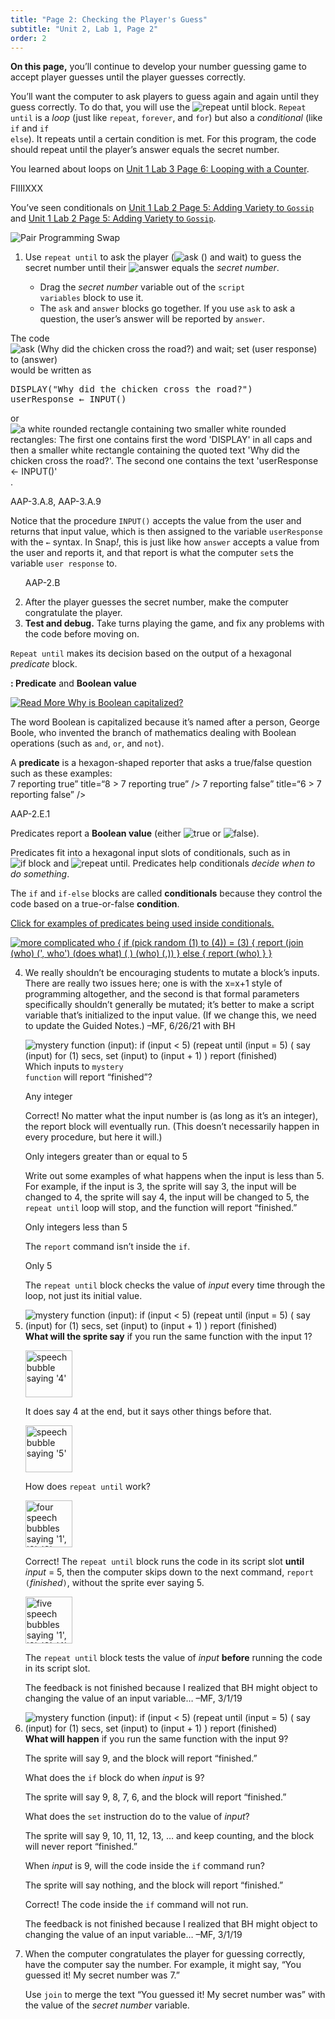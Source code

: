 ```yaml
---
title: "Page 2: Checking the Player's Guess"
subtitle: "Unit 2, Lab 1, Page 2"
order: 2
---
```


::: learn
<p><strong>On this page,</strong> you'll continue to develop your number guessing game to accept player guesses until the player guesses correctly.</p>
:::

<!--<div class="index-term" id="<code>repeat until</code> block" />-->

<p>You'll want the computer to ask players to guess again and again until they guess correctly. To do that, you will use the <img src="/img/blocks/repeat-until.png" title="repeat until" alt="repeat until" class="inline nopadtb"/> block. <code>Repeat until</code> is a <em>loop</em> (just like <code>repeat</code>, <code>forever</code>, and <code>for</code>) but also a <em>conditional</em> (like <code>if</code> and <code>if else</code>). It repeats until a certain condition is met. For this program, the code should repeat until the player's answer equals the secret number.</p>

::: endnote
<p>You learned about loops on <a href="/unit-1/lab-3/6-the-for-block.html" title="Unit 1 Lab 3 Page 6: Looping with a Counter">Unit 1 Lab 3 Page 6: Looping with a Counter</a>.</p>

FIIIIXXX
<p>You've seen conditionals on <a href="/unit-1/lab-2/5-if-else.html" title="Unit 1 Lab 2 Page 5: Adding Variety to Gossip">Unit 1 Lab 2 Page 5: Adding Variety to <code>Gossip</code></a> and <a href="/unit-1/lab-3/2-combining-predicates.qmd" title="Unit 1 Lab 2 Page 5: Adding Variety to <code>Gossip</code>">Unit 1 Lab 2 Page 5: Adding Variety to <code>Gossip</code></a>.</p>
:::

::: forYouToDo
<img src="/img/icons/pair-programming-swap.png" title="Pair Programming Swap" alt="Pair Programming Swap" class="imageRight"/>

<ol start="1">

<li>Use <code>repeat until</code> to ask the player (<img src="/img/blocks/ask-empty-full-size.png" title="ask () and wait" alt="ask () and wait" class="inline nopadtb"/>) to guess the secret number until their <img src="/img/blocks/answer-full-size.png" title="answer" alt="answer" class="inline"/> equals the <var>secret number</var>.</li>

::: endnote
<ul>

<li>Drag the <var>secret number</var> variable out of the <code>script variables</code> block to use it.</li>

<li>The <code>ask</code> and <code>answer</code> blocks go together. If you use <code>ask</code> to ask a question, the user's answer will be reported by <code>answer</code>.</li>

</ul>
:::

</ol>
:::

::: examFullWidth
::: pseudop
The code <img src="/img/2-complexity/chicken-script.png" title="ask (Why did the chicken cross the road?) and wait; set (user response) to (answer)" alt="ask (Why did the chicken cross the road?) and wait; set (user response) to (answer)" class="inline"/> would be written as

::: pre-container
<pre class="inline">DISPLAY("Why did the chicken cross the road?")
userResponse &leftarrow; INPUT()</pre>
:::

or <img src="/img/2-complexity/chicken-script-blocktran.png" title="a white rounded rectangle containing two smaller white rounded rectangles: The first one contains first the word &apos;DISPLAY&apos; in all caps and then a smaller white rectangle containing the quoted text &apos;Why did the chicken cross the road?&apos;. The second one contains the text &apos;userResponse ← INPUT()&apos;" alt="a white rounded rectangle containing two smaller white rounded rectangles: The first one contains first the word &apos;DISPLAY&apos; in all caps and then a smaller white rectangle containing the quoted text &apos;Why did the chicken cross the road?&apos;. The second one contains the text &apos;userResponse ← INPUT()&apos;" class="inline"/>.
:::

::: comment
AAP-3.A.8, AAP-3.A.9
:::

::: pseudop
Notice that the procedure `INPUT()` accepts the value from the user and returns that input value, which is then assigned to the variable `userResponse` with the <code>&leftarrow;</code>
syntax. In Snap<em>!</em>, this is just like how `answer` accepts a value from the user and reports it, and that report is what the computer `set`s the variable `user response` to.
:::
:::

::: forYouToDo
<ol start="2">

::: comment
AAP-2.B
:::

<li>After the player guesses the secret number, make the computer congratulate the player.</li>

<li><strong>Test and debug.</strong> Take turns playing the game, and fix any problems with the code before moving on.</li>

</ol>
:::

<p><code>Repeat until</code> makes its decision based on the output of a hexagonal <em>predicate</em> block.</p>

::: vocabFullWidth
<strong>: Predicate</strong> and <strong>Boolean value</strong>

::: sidenoteBig
<a href="#hint-Boolean" data-bs-toggle="collapse" title="Why is Boolean capitalized?"> <img src="/img/icons/read-more-mini.png" title="Read More" alt="Read More" class="inline"/> Why is Boolean capitalized? </a>

::: {#hint-Boolean .collapse}
<p>The word Boolean is capitalized because it's named after a person, George Boole, who invented the branch of mathematics dealing with Boolean operations (such as <code>and</code>, <code>or</code>, and <code>not</code>).</p>
:::
:::

<p>A <strong>predicate</strong> is a hexagon-shaped reporter that asks a true/false question such as these examples:<br /> 7 reporting true" title="8 \> 7 reporting true" /\> 7 reporting false" title="6 \> 7 reporting false" /\></p>

::: comment
AAP-2.E.1
:::

<p>Predicates report a <strong>Boolean value</strong> (either <img src="/img/blocks/true.png" title="true" alt="true" class="inline"/> or <img src="/img/blocks/false.png" title="false" alt="false" class="inline"/>).</p>
:::

<p>Predicates fit into a hexagonal input slots of conditionals, such as in <img src="/img/blocks/if-full-size.png" title="if block" alt="if block" class="inline"/> and <img src="/img/blocks/repeat-until.png" title="repeat until" alt="repeat until" class="inline"/>. Predicates help conditionals <em>decide when to do something</em>.</p>

::: vocabFullWidth
<p>The <code>if</code> and <code>if-else</code> blocks are called <strong>conditionals</strong> because they control the code based on a true-or-false <strong>condition</strong>.</p>

::: endnote
<a href="#hint-predicates-examples" data-bs-toggle="collapse" title="Click for examples of predicates being used inside conditionals.">Click for examples of predicates being used inside conditionals.</a>

::: {#hint-predicates-examples .collapse}
<a href="/unit-1/lab-2/5-if-else.html"><img src="/img/1-introduction/more-complicated-who-script.png" title="more complicated who {
if (pick random (1) to (4)) = (3) {
report (join (who) (&apos;, who&apos;) (does what) ( ) (who) (,))                                                                                          
} else {
report (who)
}
}" alt="more complicated who {
if (pick random (1) to (4)) = (3) {
report (join (who) (&apos;, who&apos;) (does what) ( ) (who) (,))                                                                                          
} else {
report (who)
}
}" class="indent"/></a> <a href="/unit-1/lab-2/img/1-introduction/move-tiny-no-comment.png" title="when green flag clicked:
repeat until (touching (Leader)?)
{
point towards (Leader)
move (1) steps
}" alt="when green flag clicked:
repeat until (touching (Leader)?)
{
point towards (Leader)
move (1) steps
}" class="indent"/></a>
:::
:::
:::

::: forYouToDo
<ol start="4">

<li>

<!-- Question 1 -->

::: {.assessment-data type="multiplechoice" identifier="Which inputs to mystery function will give the output finished?" hasinlinefeedback="true" maxchoices="1" responseidentifier="ri1" shuffle="true"}
::: prompt
::: todo
We really shouldn't be encouraging students to mutate a block's inputs. There are really two issues here; one is with the x=x+1 style of programming altogether, and the second is that formal parameters specifically shouldn't generally be mutated; it's better to make a script variable that's initialized to the input value. (If we change this, we need to update the Guided Notes.) --MF, 6/26/21 with BH
:::

<img src="/img/2-complexity/mystery-function.png" title="mystery function (input):
if (input &lt; 5) (repeat until (input = 5) 
(
say (input) for (1) secs, 
set (input) to (input + 1) 
)
report (finished)" alt="mystery function (input):
if (input &lt; 5) (repeat until (input = 5) 
(
say (input) for (1) secs, 
set (input) to (input + 1) 
)
report (finished)" class="imageRight"/> Which inputs to <code>mystery function</code> will report "finished"?
:::

::: {.choice identifier="c1"}
::: text
Any integer
:::

::: feedback
Correct! No matter what the input number is (as long as it's an integer), the report block will eventually run. (This doesn't necessarily happen in every procedure, but here it will.)
:::
:::

::: {.choice identifier="c2"}
::: text
Only integers greater than or equal to 5
:::

::: feedback
Write out some examples of what happens when the input is less than 5. For example, if the input is 3, the sprite will say 3, the input will be changed to 4, the sprite will say 4, the input will be changed to 5, the <code>repeat until</code> loop will stop, and the function will report "finished."
:::
:::

::: {.choice identifier="c3"}
::: text
Only integers less than 5
:::

::: feedback
The <code>report</code> command isn't inside the <code>if</code>.
:::
:::

::: {.choice identifier="c4"}
::: text
Only 5
:::

::: feedback
The <code>repeat until</code> block checks the value of <var>input</var> every time through the loop, not just its initial value.
:::
:::

::: {.responseDeclaration identifier="ri1"}
::: {.correctResponse identifier="c1"}
:::
:::
:::

</li>

<li>

<!-- Question 2 -->

::: {.assessment-data type="multiplechoice" identifier="Which inputs to mystery function will give the output finished?" hasinlinefeedback="true" maxchoices="1" responseidentifier="ri2" shuffle="true"}
::: prompt
<img src="/img/2-complexity/mystery-function.png" title="mystery function (input):
if (input &lt; 5) (repeat until (input = 5) 
(
say (input) for (1) secs, 
set (input) to (input + 1) 
)
report (finished)" alt="mystery function (input):
if (input &lt; 5) (repeat until (input = 5) 
(
say (input) for (1) secs, 
set (input) to (input + 1) 
)
report (finished)" class="imageRight"/> <strong>What will the sprite say</strong> if you run the same function with the input 1?
:::

::: {.choice identifier="c1"}
::: text
<img src="/img/2-complexity/say4.png" title="speech bubble saying &apos;4&apos;" alt="speech bubble saying &apos;4&apos;" class="noshadow" height="75px"/>
:::

::: feedback
It does say 4 at the end, but it says other things before that.
:::
:::

::: {.choice identifier="c2"}
::: text
<img src="/img/2-complexity/say5.png" title="speech bubble saying &apos;5&apos;" alt="speech bubble saying &apos;5&apos;" class="noshadow" height="75px"/>
:::

::: feedback
How does <code>repeat until</code> work?
:::
:::

::: {.choice identifier="c3"}
::: text
<img src="/img/2-complexity/say1234.png" title="four speech bubbles saying &apos;1&apos;, &apos;2&apos;, &apos;3&apos;, and then &apos;4&apos;" alt="four speech bubbles saying &apos;1&apos;, &apos;2&apos;, &apos;3&apos;, and then &apos;4&apos;" class="noshadow" height="75px"/>
:::

::: feedback
Correct! The <code>repeat until</code> block runs the code in its script slot <strong>until</strong> <var>input</var> = 5, then the computer skips down to the next command, <code>report (</code><var>finished</var><code>)</code>, without the sprite ever saying 5.
:::
:::

::: {.choice identifier="c4"}
::: text
<img src="/img/2-complexity/say12345.png" title="five speech bubbles saying &apos;1&apos;, &apos;2&apos;, &apos;3&apos;, &apos;4&apos;, and then &apos;5&apos;" alt="five speech bubbles saying &apos;1&apos;, &apos;2&apos;, &apos;3&apos;, &apos;4&apos;, and then &apos;5&apos;" class="noshadow" height="75px"/>
:::

::: feedback
The <code>repeat until</code> block tests the value of <var>input</var> <strong>before</strong> running the code in its script slot.
:::
:::

::: todo
The feedback is not finished because I realized that BH might object to changing the value of an input variable... --MF, 3/1/19
:::

::: {.responseDeclaration identifier="ri3"}
::: {.correctResponse identifier="c1"}
:::
:::
:::

</li>

<li>

<!-- Question 3 -->

::: {.assessment-data type="multiplechoice" identifier="Which inputs to mystery function will give the output finished?" hasinlinefeedback="true" maxchoices="1" responseidentifier="ri3" shuffle="true"}
::: prompt
<img src="/img/2-complexity/mystery-function.png" title="mystery function (input):
if (input &lt; 5) (repeat until (input = 5) 
(
say (input) for (1) secs, 
set (input) to (input + 1) 
)
report (finished)" alt="mystery function (input):
if (input &lt; 5) (repeat until (input = 5) 
(
say (input) for (1) secs, 
set (input) to (input + 1) 
)
report (finished)" class="imageRight"/> <strong>What will happen</strong> if you run the same function with the input 9?
:::

::: {.choice identifier="c1"}
::: text
The sprite will say 9, and the block will report "finished."
:::

::: feedback
What does the <code>if</code> block do when <var>input</var> is 9?
:::
:::

::: {.choice identifier="c2"}
::: text
The sprite will say 9, 8, 7, 6, and the block will report "finished."
:::

::: feedback
What does the <code>set</code> instruction do to the value of <var>input</var>?
:::
:::

::: {.choice identifier="c3"}
::: text
The sprite will say 9, 10, 11, 12, 13, ... and keep counting, and the block will never report "finished."
:::

::: feedback
When <var>input</var> is 9, will the code inside the <code>if</code> command run?
:::
:::

::: {.choice identifier="c4"}
::: text
The sprite will say nothing, and the block will report "finished."
:::

::: feedback
Correct! The code inside the <code>if</code> command will not run.
:::
:::

::: todo
The feedback is not finished because I realized that BH might object to changing the value of an input variable... --MF, 3/1/19
:::

::: {.responseDeclaration identifier="ri3"}
::: {.correctResponse identifier="c4"}
:::
:::
:::

</li>

</ol>
:::

::: ifTime
<ol start="7">

<li>When the computer congratulates the player for guessing correctly, have the computer say the number. For example, it might say, "You guessed it! My secret number was 7."</li>

<!--<div class="index-term" id="<var>secret number</var> variable" />-->

::: endnote
Use <code>join</code> to merge the text "You guessed it! My secret number was" with the value of the <var>secret number</var> variable.
:::

</ol>
:::
